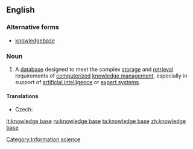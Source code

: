 {{wikipedia}}
==English==

===Alternative forms===
* [[knowledgebase]] {{qualifier|less common}}

===Noun===
{{en-noun|sg=[[knowledge]] [[base]]}}

# A [[database]] designed to meet the complex [[storage]] and [[retrieval]] requirements of [[computerize]]d [[knowledge management]], especially in support of [[artificial intelligence]] or [[expert system]]s.

====Translations====
{{trans-top|database}}
* Czech: {{t-|cs|znalostní báze|f}}
{{trans-mid}}
{{trans-bottom}}

[[Category:Information science]]

[[lt:knowledge base]]
[[ru:knowledge base]]
[[ta:knowledge base]]
[[zh:knowledge base]]